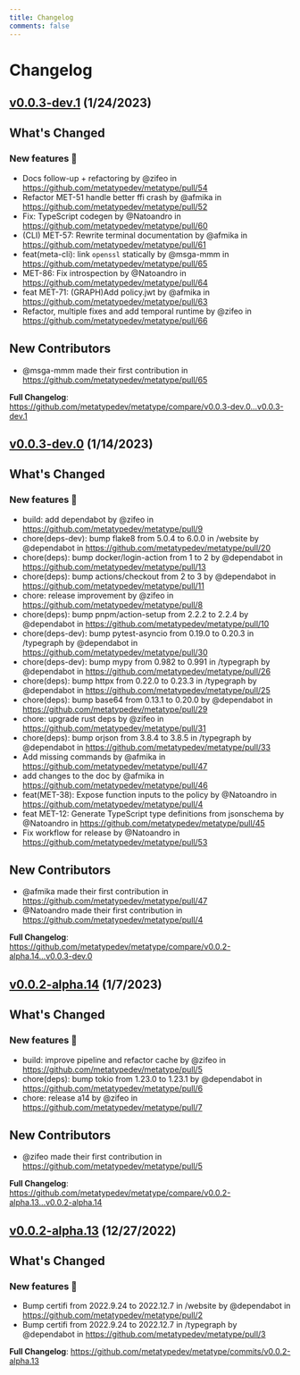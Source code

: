 ```yaml
---
title: Changelog
comments: false
---
```




































# Changelog

## [v0.0.3-dev.1](https://github.com/metatypedev/metatype/releases/tag/v0.0.3-dev.1) (1/24/2023)

<!-- Release notes generated using configuration in .github/release.yml at main -->

## What's Changed
### New features 🎉
* Docs follow-up + refactoring by @zifeo in https://github.com/metatypedev/metatype/pull/54
* Refactor MET-51 handle better ffi crash by @afmika in https://github.com/metatypedev/metatype/pull/52
* Fix: TypeScript codegen by @Natoandro in https://github.com/metatypedev/metatype/pull/60
* (CLI) MET-57: Rewrite terminal documentation by @afmika in https://github.com/metatypedev/metatype/pull/61
* feat(meta-cli): link `openssl` statically by @msga-mmm in https://github.com/metatypedev/metatype/pull/65
* MET-86: Fix introspection by @Natoandro in https://github.com/metatypedev/metatype/pull/64
* feat MET-71: (GRAPH)Add policy.jwt by @afmika in https://github.com/metatypedev/metatype/pull/63
* Refactor, multiple fixes and add temporal runtime by @zifeo in https://github.com/metatypedev/metatype/pull/66

## New Contributors
* @msga-mmm made their first contribution in https://github.com/metatypedev/metatype/pull/65

**Full Changelog**: https://github.com/metatypedev/metatype/compare/v0.0.3-dev.0...v0.0.3-dev.1

## [v0.0.3-dev.0](https://github.com/metatypedev/metatype/releases/tag/v0.0.3-dev.0) (1/14/2023)

<!-- Release notes generated using configuration in .github/release.yml at v0.0.3-dev.0 -->

## What's Changed
### New features 🎉
* build: add dependabot by @zifeo in https://github.com/metatypedev/metatype/pull/9
* chore(deps-dev): bump flake8 from 5.0.4 to 6.0.0 in /website by @dependabot in https://github.com/metatypedev/metatype/pull/20
* chore(deps): bump docker/login-action from 1 to 2 by @dependabot in https://github.com/metatypedev/metatype/pull/13
* chore(deps): bump actions/checkout from 2 to 3 by @dependabot in https://github.com/metatypedev/metatype/pull/11
* chore: release improvement by @zifeo in https://github.com/metatypedev/metatype/pull/8
* chore(deps): bump pnpm/action-setup from 2.2.2 to 2.2.4 by @dependabot in https://github.com/metatypedev/metatype/pull/10
* chore(deps-dev): bump pytest-asyncio from 0.19.0 to 0.20.3 in /typegraph by @dependabot in https://github.com/metatypedev/metatype/pull/30
* chore(deps-dev): bump mypy from 0.982 to 0.991 in /typegraph by @dependabot in https://github.com/metatypedev/metatype/pull/26
* chore(deps): bump httpx from 0.22.0 to 0.23.3 in /typegraph by @dependabot in https://github.com/metatypedev/metatype/pull/25
* chore(deps): bump base64 from 0.13.1 to 0.20.0 by @dependabot in https://github.com/metatypedev/metatype/pull/29
* chore: upgrade rust deps by @zifeo in https://github.com/metatypedev/metatype/pull/31
* chore(deps): bump orjson from 3.8.4 to 3.8.5 in /typegraph by @dependabot in https://github.com/metatypedev/metatype/pull/33
* Add missing commands by @afmika in https://github.com/metatypedev/metatype/pull/47
* add changes to the doc by @afmika in https://github.com/metatypedev/metatype/pull/46
* feat(MET-38): Expose function inputs to the policy by @Natoandro in https://github.com/metatypedev/metatype/pull/4
* feat MET-12: Generate TypeScript type definitions from jsonschema by @Natoandro in https://github.com/metatypedev/metatype/pull/45
* Fix workflow for release by @Natoandro in https://github.com/metatypedev/metatype/pull/53

## New Contributors
* @afmika made their first contribution in https://github.com/metatypedev/metatype/pull/47
* @Natoandro made their first contribution in https://github.com/metatypedev/metatype/pull/4

**Full Changelog**: https://github.com/metatypedev/metatype/compare/v0.0.2-alpha.14...v0.0.3-dev.0

## [v0.0.2-alpha.14](https://github.com/metatypedev/metatype/releases/tag/v0.0.2-alpha.14) (1/7/2023)

<!-- Release notes generated using configuration in .github/release.yml at v0.0.2-alpha.14 -->

## What's Changed
### New features 🎉
* build: improve pipeline and refactor cache by @zifeo in https://github.com/metatypedev/metatype/pull/5
* chore(deps): bump tokio from 1.23.0 to 1.23.1 by @dependabot in https://github.com/metatypedev/metatype/pull/6
* chore: release a14 by @zifeo in https://github.com/metatypedev/metatype/pull/7

## New Contributors
* @zifeo made their first contribution in https://github.com/metatypedev/metatype/pull/5

**Full Changelog**: https://github.com/metatypedev/metatype/compare/v0.0.2-alpha.13...v0.0.2-alpha.14

## [v0.0.2-alpha.13](https://github.com/metatypedev/metatype/releases/tag/v0.0.2-alpha.13) (12/27/2022)

<!-- Release notes generated using configuration in .github/release.yml at v0.0.2-alpha.13 -->

## What's Changed
### New features 🎉
* Bump certifi from 2022.9.24 to 2022.12.7 in /website by @dependabot in https://github.com/metatypedev/metatype/pull/2
* Bump certifi from 2022.9.24 to 2022.12.7 in /typegraph by @dependabot in https://github.com/metatypedev/metatype/pull/3


**Full Changelog**: https://github.com/metatypedev/metatype/commits/v0.0.2-alpha.13
